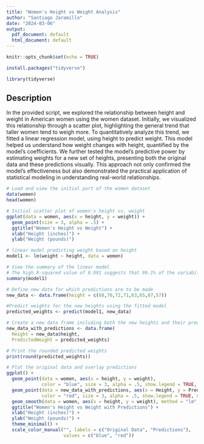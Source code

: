 ```yaml
---
title: "Women's Height vs Weight Analysis"
author: "Santiago Jaramillo"
date: "2024-03-06"
output:
  pdf_document: default
  html_document: default
---
```


```r
knitr::opts_chunk$set(echo = TRUE)
```

```r
install.packages("tidyverse")
```

```r
library(tidyverse)
```

## Description

In the provided script, we explored the relationship between height and weight in American women using the women dataset. Initially, we visualized this relationship through a scatter plot, highlighting the general trend that taller women tend to weigh more. To quantitatively analyze this trend, we fitted a linear regression model, using height to predict weight. This model helped us understand how weight changes with height, quantified by the model's coefficients. We further tested the model's predictive power by estimating weights for a new set of heights, presenting both the original data and these predictions visually. This approach not only confirmed the model's effectiveness but also demonstrated the practical application of statistical modeling in understanding real-world relationships.

```r
# Load and view the initial part of the women dataset
data(women)
head(women)
```

```r
# Initial scatter plot of women's height vs. weight
ggplot(data = women, aes(x = height, y = weight)) +
  geom_point(size = 3, alpha = .5) +
  ggtitle("Women's Height vs Weight") +
  xlab("Height (inches)") +
  ylab("Weight (pounds)")
```
```r
# linear model predicting weight based on height
model1 <- lm(weight ~ height, data = women)
```

```r
# View the summary of the linear model
# The high R-squared value of 0.991 suggests that 99.1% of the variability in weight can be explained by height, indicating a very strong linear relationship between these two variables in the dataset.
summary(model1)
```
```r
# Define new data for which predictions are to be made
new_data <- data.frame(height = c(68,70,72,71,63,65,67,57))
```

```r
#Predict weights for the new heights using the fitted model
predicted_weights <- predict(model1, new_data)
```

```r
# Create a new data frame including both the new heights and their predicted weights
new_data_with_predictions <- data.frame(
  Height = new_data$height,
  PredictedWeight = predicted_weights)
```

```r
# Print the rounded predicted weights
print(round(predicted_weights))
```

```r
# Plot the original data and overlay predictions
ggplot() +
  geom_point(data = women, aes(x = height, y = weight), 
             color = "blue", size = 3, alpha = .5, show.legend = TRUE, name = "Original Data") +
  geom_point(data = new_data_with_predictions, aes(x = Height, y = PredictedWeight), 
             color = "red", size = 3, alpha = .5, show.legend = TRUE, name = "Predictions") +
  geom_smooth(data = women, aes(x = height, y = weight), method = "lm", se = FALSE, color = "darkblue") +
  ggtitle("Women's Height vs Weight with Predictions") +
  xlab("Height (inches)") +
  ylab("Weight (pounds)") +
  theme_minimal() +
  scale_color_manual("", labels = c("Original Data", "Predictions"), 
                     values = c("blue", "red"))

```


